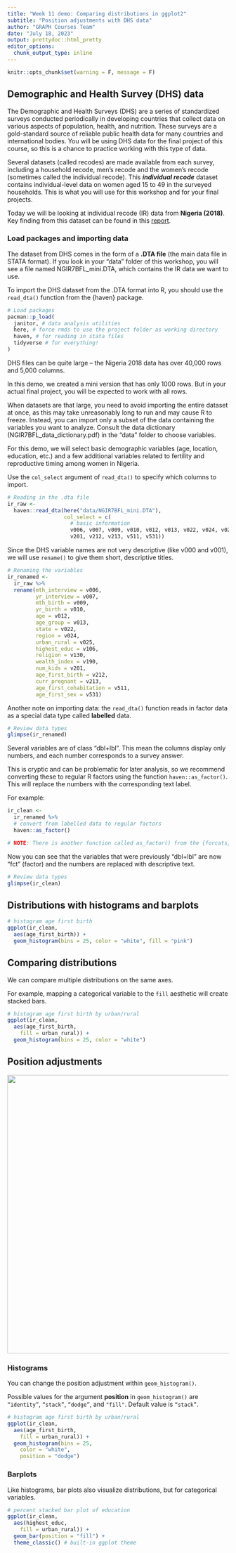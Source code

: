 ```yaml
---
title: "Week 11 demo: Comparing distributions in ggplot2"
subtitle: "Position adjustments with DHS data"
author: "GRAPH Courses Team"
date: "July 18, 2023"
output: prettydoc::html_pretty
editor_options: 
  chunk_output_type: inline
---
```


```r
knitr::opts_chunk$set(warning = F, message = F)
```

## Demographic and Health Survey (DHS) data

The Demographic and Health Surveys (DHS) are a series of standardized surveys conducted periodically in developing countries that collect data on various aspects of population, health, and nutrition. These surveys are a gold-standard source of reliable public health data for many countries and international bodies. You will be using DHS data for the final project of this course, so this is a chance to practice working with this type of data.

Several datasets (called recodes) are made available from each survey, including a household recode, men's recode and the women's recode (sometimes called the individual recode). This ***individual recode*** dataset contains individual-level data on women aged 15 to 49 in the surveyed households. This is what you will use for this workshop and for your final projects.

Today we will be looking at individual recode (IR) data from **Nigeria (2018)**. Key finding from this dataset can be found in this [report](https://drive.google.com/file/d/10pp9O9EJZvideynYyANqJtBCsN_vNQjs/view).

### Load packages and importing data

The dataset from DHS comes in the form of a **.DTA file** (the main data file in STATA format). If you look in your "data" folder of this workshop, you will see a file named NGIR7BFL_mini.DTA, which contains the IR data we want to use.

To import the DHS dataset from the .DTA format into R, you should use the `read_dta()` function from the {haven} package.

```r
# Load packages
pacman::p_load(
  janitor, # data analysis utilities
  here, # force rmds to use the project folder as working directory
  haven, # for reading in stata files
  tidyverse # for everything!
)
```

DHS files can be quite large -- the Nigeria 2018 data has over 40,000 rows and 5,000 columns.

In this demo, we created a mini version that has only 1000 rows. But in your actual final project, you will be expected to work with all rows.

When datasets are that large, you need to avoid importing the entire dataset at once, as this may take unreasonably long to run and may cause R to freeze. Instead, you can import only a subset of the data containing the variables you want to analyze. Consult the data dictionary (NGIR7BFL_data_dictionary.pdf) in the "data" folder to choose variables.

For this demo, we will select basic demographic variables (age, location, education, etc.) and a few additional variables related to fertility and reproductive timing among women in Nigeria.

Use the `col_select` argument of `read_dta()` to specify which columns to import.

```r
# Reading in the .dta file
ir_raw <- 
  haven::read_dta(here("data/NGIR7BFL_mini.DTA"),
                  col_select = c(
                    # basic information
                    v006, v007, v009, v010, v012, v013, v022, v024, v025, v106, v130, v190,                     # fertility and reproductive timing
                    v201, v212, v213, v511, v531))
```

Since the DHS variable names are not very descriptive (like v000 and v001), we will use `rename()` to give them short, descriptive titles.

```r
# Renaming the variables
ir_renamed <- 
  ir_raw %>% 
  rename(mth_interview = v006,
         yr_interview = v007,
         mth_birth = v009,
         yr_birth = v010,
         age = v012,
         age_group = v013,
         state = v022,
         region = v024,
         urban_rural = v025,
         highest_educ = v106,
         religion = v130,
         wealth_index = v190,
         num_kids = v201,
         age_first_birth = v212,
         curr_pregnant = v213,
         age_first_cohabitation = v511,
         age_first_sex = v531)
```

Another note on importing data: the `read_dta()` function reads in factor data as a special data type called **labelled** data.

```r
# Review data types
glimpse(ir_renamed)
```

Several variables are of class "dbl+lbl". This mean the columns display only numbers, and each number corresponds to a survey answer.

This is cryptic and can be problematic for later analysis, so we recommend converting these to regular R factors using the function `haven::as_factor()`. This will replace the numbers with the corresponding text label.

For example:

```r
ir_clean <- 
  ir_renamed %>% 
  # convert from labelled data to regular factors
  haven::as_factor() 

# NOTE: There is another function called as_factor() from the {forcats} package, and one called as.factor() from {base} R. Remember to add "haven::" before as_factor() to make sure you're using the correct one for .dta files.
```

Now you can see that the variables that were previously "dbl+lbl" are now "fct" (factor) and the numbers are replaced with descriptive text.

```r
# Review data types
glimpse(ir_clean)
```

## Distributions with histograms and barplots

```r
# histogram age first birth
ggplot(ir_clean, 
  aes(age_first_birth)) +
  geom_histogram(bins = 25, color = "white", fill = "pink") 
```

## Comparing distributions

We can compare multiple distributions on the same axes.

For example, mapping a categorical variable to the `fill` aesthetic will create stacked bars.

```r
# histogram age first birth by urban/rural
ggplot(ir_clean, 
  aes(age_first_birth,
    fill = urban_rural)) +
  geom_histogram(bins = 25, color = "white") 
```

## Position adjustments

![](images/gg_min_build_positions.png){width="634"}

### Histograms

You can change the position adjustment within `geom_histogram()`.

Possible values for the argument **position** in `geom_histogram()` are `“identity”`, `“stack”`, `“dodge”`, and `"fill"`. Default value is `“stack”`.

```r
# histogram age first birth by urban/rural
ggplot(ir_clean, 
  aes(age_first_birth,
    fill = urban_rural)) +
  geom_histogram(bins = 25, 
    color = "white",
    position = "dodge") 
```

### Barplots

Like histograms, bar plots also visualize distributions, but for categorical variables.

```r
# percent stacked bar plot of education
ggplot(ir_clean, 
  aes(highest_educ,
    fill = urban_rural)) +
  geom_bar(position = "fill") +
  theme_classic() # built-in ggplot theme
```

